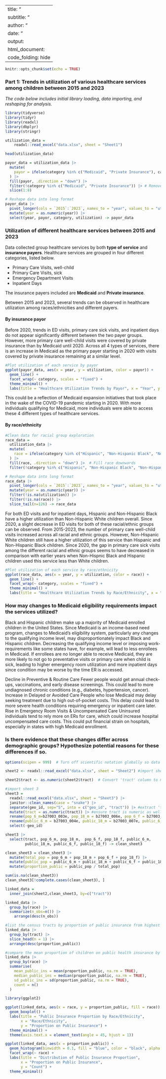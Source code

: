 
---
title: "<h1 style='margin-bottom: 10px; text-align: center;'>Examining Trends in Pediatric Healthcare Utilization</h1>"
subtitle: "<h3 style='margin-top: 5px; margin-bottom: 20px; text-align: center; font-style: italic;'>Data Analyst Candidate Assignment: CCHSR</h3>"
author: "<p style='margin-bottom: 5px; text-align: center;'>Laura Robles-Torres</p>"
date: "<p style='margin-bottom: 30px; text-align: center;'>February 18, 2025</p>"
output: 
  html_document:
    code_folding: hide
---

```r
knitr::opts_chunk$set(echo = TRUE)
```

### Part 1: Trends in utilization of various healthcare services among children between 2015 and 2023

*The code below includes initial library loading, data importing, and reshaping for analysis.*
```r
library(tidyverse)
library(tidyr)
library(readxl)
library(dbplyr)
library(stringr)
```

```r
utilization_data =
    readxl::read_excel("data.xlsx", sheet = "Sheet1")

head(utilization_data)
```

```r
payor_data = utilization_data |>
  mutate(
    payor = ifelse(category %in% c("Medicaid", "Private Insurance"), category, NA)
  ) |> 
  fill(payor, .direction = "down") |> 
  filter(!category %in% c("Medicaid", "Private Insurance")) |> # Remove payor label rows that are empty 
  slice(1:8)

# Reshape data into long format
payor_data |>
  pivot_longer(cols = `2015`:`2023`, names_to = "year", values_to = "utilization") |>
  mutate(year = as.numeric(year)) |>
  select(year, payor, category, utilization) -> payor_data
```

### Utilization of different healthcare services between 2015 and 2023

Data collected group healthcare services by both **type of service** and **insurance payers**. Healthcare services are grouped in four different categories, listed below.  

- Primary Care Visits, well-child 
- Primary Care Visits, sick 
- Emergency Department Visits 
- Inpatient Days 

The insurance payers included are **Medicaid** and **Private insurance**. 

Between 2015 and 2023, several trends can be observed in healthcare utilization among races/ethnicities and different payers. 

#### By insurance payor
Before 2020, trends in ED visits, primary care sick visits, and inpatient days do not appear significantly different between the two payer groups. However, more primary care well-child visits were covered by private insurance than by Medicaid until 2020. Across all 4 types of services, there is an increase in Medicaid as the primary payer starting in 2020 with visits covered by private insurance remaining at a similar level. 

```r
#Plot utilization of each service by payor
ggplot(payor_data, aes(x = year, y = utilization, color = payor)) +
  geom_line() +
  facet_wrap(~ category, scales = "fixed") +
  theme_minimal() +
  labs(title = "Healthcare Utilization Trends by Payor", x = "Year", y = "Utilization", color="Insurance Payer")
```

This could be a reflection of Medicaid expansion initiatives that took place in the wake of the COVID-19 pandemic starting in 2020. With more individuals qualifying for Medicaid, more individuals were able to access these 4 different types of healthcare services. 

#### By race/ethnicity
```r
#Clean data for racial group exploration
race_data = 
  utilization_data |>
  mutate(
    race = ifelse(category %in% c("Hispanic", "Non-Hispanic Black", "Non-Hispanic White"), category, NA)
  ) |> 
  fill(race, .direction = "down") |>  # Fill race downwards
  filter(!category %in% c("Hispanic", "Non-Hispanic Black", "Non-Hispanic White")) 

# Reshape data into long format
race_data |>
  pivot_longer(cols = `2015`:`2023`, names_to = "year", values_to = "utilization")|>
  mutate(year = as.numeric(year)) |>
  filter(!is.na(utilization)) |>
  filter(!is.na(race)) |>
  slice_tail(n=126) -> race_data
```


For both ED visits and for inpatient days, Hispanic and Non-Hispanic Black have a higher utilization than Non-Hispanic White children overall. Since 2020, a slight decrease in ED visits for both of these racial/ethnic groups can be observed. From 2015-2023, the number of primary care well-child visits increased across all racial and ethnic groups. However, Non-Hispanic White children still have a higher utilization of this service than Hispanic and Non-Hispanic Black children. Since 2020, the gap in primary care sick visits among the different racial and ethnic groups seems to have decreased in comparison with earlier years when Non-Hispnic Black and Hispanic children used this service less than White children. 

```r
#Plot utilization of each service by race/ethnicity
ggplot(race_data, aes(x = year, y = utilization, color = race)) +
  geom_line() +
  facet_wrap(~ category, scales = "fixed") +
  theme_minimal() +
  labs(title = "Healthcare Utilization Trends by Race/Ethnicity", x = "Year", y = "Utilization", color = "Race/Ethnicity")
```

### How may changes to Medicaid eligibility requirements impact the services utilized?

Black and Hispanic children make up a majority of Medicaid enrolled children in the United States. Since Medicaid is an income-based need program, changes to Medicaid's eligibility system, particularly any changes to the qualifying income level, may disproportionately impact Black and Hispanic children. Decreasing the qualifying income level or imposing work-requirements like some states have, for example, will lead to less enrollees in Medicaid. If enrollees are no longer able to receive Medicaid, they are more likely to not go to preventative visits or primary care when child is sick, leading to higher emergency room utilization and more inpatient days since condition may be worse by the time ER is accessed. 

Decline in Preventive & Routine Care
Fewer people would get annual check-ups, vaccinations, and early disease screenings.
This could lead to more undiagnosed chronic conditions (e.g., diabetes, hypertension, cancer).
Increase in Delayed or Avoided Care
People who lose Medicaid may delay seeking treatment due to high out-of-pocket costs.
This delay could lead to more severe health conditions requiring emergency or inpatient care later.
Rise in Emergency Room Visits & Uncompensated Care
Uninsured individuals tend to rely more on ERs for care, which could increase hospital uncompensated care costs.
This could put financial strain on hospitals, especially in states with high Medicaid enrollment.

### Is there evidence that these changes differ across demographic groups? Hypothesize potential reasons for these differences if so. 

```r
options(scipen = 999)  # Turn off scientific notation globally so data correctly imports from Excel sheet 

sheet2 <- readxl::read_excel("data.xlsx", sheet = "Sheet2") #import sheet 2

sheet2$tract <- as.numeric(sheet2$tract)  # Convert 'tract' column to numeric to facilitate join 

#import sheet 3
sheet3 =
  readxl::read_excel("data.xlsx", sheet = "Sheet3") |>
  janitor::clean_names(case = "snake") |>
  separate(geo_id, sep="S", into = c("geo_id", "tract")) |> #extract 'tract' from 'geo_id' variable for join 
  mutate(tract = as.numeric(tract)) |> #ensure tract is numeric as well 
  rename(pop_6_m=b27003_003e, pop_18_m = b27003_006e, pop_6_f = b27003_031e, pop_18_f = b27003_034e) |>
  rename(public_6_m = b27003_004e, public_18_m = b27003_007e, public_6_f = b27003_032e, public_18_f = b27003_035e) |> #rename variables of interest
  select(-geo_id)

sheet3 |> 
  select(tract, pop_6_m, pop_18_m,  pop_6_f, pop_18_f, public_6_m, 
         public_18_m, public_6_f, public_18_f) -> clean_sheet3

clean_sheet3 = clean_sheet3 |>
  mutate(total_pop = pop_6_m + pop_18_m + pop_6_f + pop_18_f) |>
  mutate(public_pop = public_6_m + public_18_m + public_6_f + public_18_f) |>
  mutate(proportion_public = public_pop / total_pop)

sum(is.na(clean_sheet3))
clean_sheet3[!complete.cases(clean_sheet3), ]

```

```r
linked_data = 
  inner_join(sheet2,clean_sheet3, by=c("tract"))
```

```r
linked_data |>
  group_by(race) |>
  summarize(n_obs=n()) |>
    arrange(desc(n_obs))

#list the census tracts by proportion of public insurance from highest to lowest. 
linked_data |>
  group_by(tract) |>
  slice_head(n = 1) |>
  arrange(desc(proportion_public)) 

#compare the mean proportion of children on public health insurance by racial group 
linked_data |>
  group_by(race) |>
  summarise(
    mean_public_ins = mean(proportion_public, na.rm = TRUE),
    median_public_ins = median(proportion_public, na.rm = TRUE),
    sd_public_ins = sd(proportion_public, na.rm = TRUE),
    count = n()
  )
```

```r
library(ggplot2)

ggplot(linked_data, aes(x = race, y = proportion_public, fill = race)) +
  geom_boxplot() +
  labs(title = "Public Insurance Proportion by Race/Ethnicity",
       x = "Race/Ethnicity",
       y = "Proportion on Public Insurance") +
  theme_minimal() +
  theme(axis.text.x = element_text(angle = 45, hjust = 1))

ggplot(linked_data, aes(x = proportion_public)) +
  geom_histogram(binwidth = 0.1, fill = "blue", color = "black", alpha = 0.7) +
  facet_wrap(~ race) +
  labs(title = "Distribution of Public Insurance Proportion",
       x = "Proportion on Public Insurance",
       y = "Count") +
  theme_minimal()
```